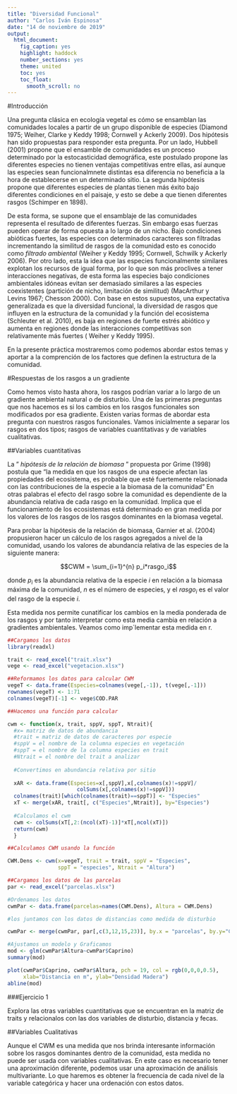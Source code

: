```yaml
---
title: "Diversidad Funcional"
author: "Carlos Iván Espinosa"
date: "14 de noviembre de 2019"
output: 
  html_document:
    fig_caption: yes
    highlight: haddock
    number_sections: yes
    theme: united
    toc: yes
    toc_float:
      smooth_scroll: no
---
```


#Introducción

Una pregunta clásica en ecología vegetal es cómo se ensamblan las comunidades locales a partir de un grupo disponible de especies (Diamond 1975; Weiher, Clarke y Keddy 1998; Cornwell y Ackerly 2009). Dos hipótesis han sido propuestas para responder esta pregunta. Por un lado, Hubbell (2001) propone que el ensamble de comunidades es un proceso determinado por la estocasticidad demográfica, este postulado propone las diferentes especies no tienen ventajas competitivas entre ellas, así aunque las especies sean funcionalmnete distintas esa diferencia no beneficia a la hora de establecerse en un determinado sitio. La segunda hipótesis propone que diferentes especies de plantas tienen más éxito bajo diferentes condiciones en el paisaje, y esto se debe a que tienen diferentes rasgos (Schimper en 1898). 

De esta forma, se supone que el ensamblaje de las comunidades representa el resultado de diferentes fuerzas. Sin embargo esas fuerzas pueden operar de forma opuesta a lo largo de un nicho. Bajo condiciones abióticas fuertes, las especies con determinados caracteres son filtradas incrementando la similitud de rasgos de la comunidad esto es conocido como _filtrado ambiental_ (Weiher y Keddy 1995; Cornwell, Schwilk y Ackerly 2006). Por otro lado, esta la idea que las especies funcionalmente similares explotan los recursos de igual forma, por lo que son más proclives a tener interacciones negativas, de esta forma las especies bajo condiciones ambientales idóneas  evitan ser demasiado similares a las especies coexistentes (partición de nicho, limitación de similitud) (MacArthur y Levins 1967; Chesson 2000). Con base en estos supuestos, una expectativa generalizada es que la diversidad funcional, la diversidad de rasgos que influyen en la estructura de la comunidad y la función del ecosistema (Schleuter et al. 2010), es baja en regiones de fuerte estrés abiótico y aumenta en regiones donde las interacciones competitivas son relativamente más fuertes ( Weiher y Keddy 1995).

En la presente práctica mostraremos como podemos abordar estos temas y aportar a la comprención de los factores que definen la estructura de la comunidad.

#Respuestas de los rasgos a un gradiente

Como hemos visto hasta ahora, los rasgos podrían variar a lo largo de un gradiente ambiental natural o de disturbio. Una de las primeras preguntas que nos hacemos es si los cambios en los rasgos funcionales son modificados por esa gradiente. Existen varias formas de abordar esta pregunta con nuestros rasgos funcionales. Vamos inicialmente a separar los rasgos en dos tipos; rasgos de variables cuantitativas y de variables cualitativas.

##Variables cuantitativas 

La " _hipótesis de la relación de biomasa_ " propuesta por Grime (1998) postula que "la medida en que los rasgos de una especie afectan las propiedades del ecosistema, es probable que esté fuertemente relacionada con las contribuciones de la especie a la biomasa de la comunidad" En otras palabras el efecto del rasgo sobre la comunidad es dependiente de la abundancia relativa de cada rasgo en la comunidad. Implica que el funcionamiento de los ecosistemas está determinado en gran medida por los valores de los rasgos de los rasgos dominantes en la biomasa vegetal.

Para probar la hipótesis de la relación de biomasa, Garnier et al. (2004) propusieron hacer un cálculo de los rasgos agregados a nivel de la comunidad, usando los valores de abundancia relativa de las especies de la siguiente manera:

$$CWM = \sum_{i=1}^{n} p_i*rasgo_i$$


donde $p_i$ es la abundancia relativa de la especie $i$ en relación a la biomasa máxima de la comunidad, $n$ es el número de especies, y el $rasgo_i$ es el valor del rasgo de la especie $i$.

Esta medida nos permite cunatificar los cambios en la media ponderada de los rasgos y por tanto interpretar como esta media cambia en relación a gradientes ambientales. Veamos como imp´lementar esta medida en r.

```r
##Cargamos los datos
library(readxl)

trait <- read_excel("trait.xlsx")
vege <- read_excel("vegetacion.xlsx")

##Reformamos los datos para calcular CWM
vegeT <- data.frame(Especies=colnames(vege[,-1]), t(vege[,-1]))
rownames(vegeT) <- 1:71
colnames(vegeT)[-1] <- vege$COD.PAR

##Hacemos una función para calcular

cwm <- function(x, trait, sppV, sppT, Ntrait){
  #x= matriz de datos de abundancia
  #trait = matriz de datos de caracteres por especie
  #sppV = el nombre de la columna especies en vegetación
  #sppT = el nombre de la columna especies en trait
  #Ntrait = el nombre del trait a analizar
  
  #Convertimos en abundancia relativa por sitio
  
  xAR <- data.frame(Especies=x[,sppV],x[,colnames(x)!=sppV]/
                      colSums(x[,colnames(x)!=sppV]))
  colnames(trait)[which(colnames(trait)==sppT)] <- "Especies"
  xT <- merge(xAR, trait[, c("Especies",Ntrait)], by="Especies")
  
  #Calculamos el cwm
  cwm <- colSums(xT[,2:(ncol(xT)-1)]*xT[,ncol(xT)])
  return(cwm)
  }

##Calculamos CWM usando la función

CWM.Dens <- cwm(x=vegeT, trait = trait, sppV = "Especies", 
                sppT = "especies", Ntrait = "Altura")

##Cargamos los datos de las parcelas
par <- read_excel("parcelas.xlsx")

#Ordenamos los datos
cwmPar <- data.frame(parcelas=names(CWM.Dens), Altura = CWM.Dens)

#los juntamos con los datos de distancias como medida de disturbio

cwmPar <- merge(cwmPar, par[,c(3,12,15,23)], by.x = "parcelas", by.y="COD.PAR")

#Ajustamos un modelo y Graficamos
mod <- glm(cwmPar$Altura~cwmPar$Caprino)
summary(mod)

plot(cwmPar$Caprino, cwmPar$Altura, pch = 19, col = rgb(0,0,0,0.5),
     xlab="Distancia en m", ylab="Densidad Madera")
abline(mod)
```

###Ejercicio 1

Explora las otras variables cuantitativas que se encuentran en la matriz de traits y relacionalos con las dos variables de disturbio, distancia y fecas.


##Variables Cualitativas

Aunque el CWM es una medida que nos brinda interesante información sobre los rasgos dominantes dentro de la comunidad, esta medida no puede ser usada con variables cualitativas. En este caso es necesario tener una aproximación diferente, podemos usar una aproximación de análisis multivariante. Lo que haremos es obtener la frecuencia de cada nivel de la variable categórica y hacer una ordenación con estos datos.
